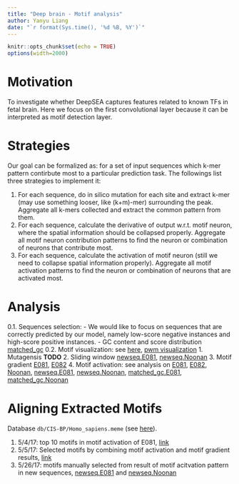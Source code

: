 ```yaml
---
title: "Deep brain - Motif analysis"
author: Yanyu Liang
date: "`r format(Sys.time(), '%d %B, %Y')`"
---
```

    
<style>
pre code, pre, code {
    white-space: pre !important;
    overflow-x: scroll !important;
    word-break: keep-all !important;
    word-wrap: initial !important;
}
</style>
    
```r
knitr::opts_chunk$set(echo = TRUE)
options(width=2000)
```

# Motivation

To investigate whether DeepSEA captures features related to known TFs in fetal brain. Here we focus on the first convolutional layer because it can be interpreted as motif detection layer.

# Strategies
Our goal can be formalized as: for a set of input sequences which k-mer pattern contirbute most to a particular prediction task. The followings list three strategies to implement it:

1. For each sequence, do in silico mutation for each site and extract k-mer (may use something looser, like (k+m)-mer) surrounding the peak. Aggregate all k-mers collected and extract the common pattern from them.
2. For each sequence, calculate the derivative of output w.r.t. motif neuron, where the spatial information should be collapsed properly. Aggregate all motif neuron contribution patterns to find the neuron or combination of neurons that contribute most.
3. For each sequence, calculate the activation of motif neuron (still we need to collapse spatial information properly). Aggregate all motif activation patterns to find the neuron or combination of neurons that are activated most.

# Analysis

0.1. Sequences selection:
    - We would like to focus on sequences that are correctly predicted by our model, namely low-score negative instances and high-score positive instances.
    - GC content and score distribution [matched_gc](https://rawgit.com/liangyy/deep_variant/code/motif_analysis/report/select_sequence/newseq.matchgc.gc.html)
0.2. Motif visualization: see [here](http://htmlpreview.github.io/?https://github.com/liangyy/deep_variant/blob/code/motif_analysis/report/Type1/motif_visualization/draw_list.html), [pwm visualization](http://htmlpreview.github.io/?https://github.com/liangyy/deep_variant/blob/code/motif_analysis/report/Type1/motif_visualization/pwm.html)
1. Mutagensis **TODO**
2. Sliding window [newseq.E081](https://rawgit.com/liangyy/deep_variant/code/motif_analysis/report/Type1/newseq.E081_sliding_window.html), [newseq.Noonan](https://rawgit.com/liangyy/deep_variant/code/motif_analysis/report/Type1/newseq.Noonan_sliding_window.html)
3. Motif gradient [E081](http://htmlpreview.github.io/?https://github.com/liangyy/deep_variant/blob/code/motif_analysis/report/Type1/E081_motif_gradient.html), [E082](http://htmlpreview.github.io/?https://github.com/liangyy/deep_variant/blob/code/motif_analysis/report/Type1/E082_motif_gradient.html)
4. Motif activation: see analysis on [E081](http://htmlpreview.github.io/?https://github.com/liangyy/deep_variant/blob/code/motif_analysis/report/Type1/E081_motif_activation.html), [E082](http://htmlpreview.github.io/?https://github.com/liangyy/deep_variant/blob/code/motif_analysis/report/Type1/E082_motif_activation.html), [Noonan](http://htmlpreview.github.io/?https://github.com/liangyy/deep_variant/blob/code/motif_analysis/report/Type1/Noonan_motif_activation.html), [newseq.E081](http://htmlpreview.github.io/?https://github.com/liangyy/deep_variant/blob/code/motif_analysis/report/Type1/newseq.E081_motif_activation.html), [newseq.Noonan](http://htmlpreview.github.io/?https://github.com/liangyy/deep_variant/blob/code/motif_analysis/report/Type1/newseq.Noonan_motif_activation.html), [matched_gc.E081](https://rawgit.com/liangyy/deep_variant/code/motif_analysis/report/Type1/newseq.matchgc.E081_motif_activation.html), [matched_gc.Noonan](https://rawgit.com/liangyy/deep_variant/code/motif_analysis/report/Type1/newseq.matchgc.Noonan_motif_activation.html)

# Aligning Extracted Motifs

Database `db/CIS-BP/Homo_sapiens.meme` (see [here](http://cisbp.ccbr.utoronto.ca/)).

1. 5/4/17: top 10 motifs in motif activation of E081, [link](https://liangyy.github.io/deep_variant/TOMTOM_050417.pdf)
2. 5/5/17: Selected motifs by combining motif activation and motif gradient results, [link](https://liangyy.github.io/deep_variant/TOMTOM_050517.pdf)
3. 5/26/17: motifs manually selected from result of motif acitvation pattern in new sequences,
[newseq.E081](https://liangyy.github.io/deep_variant/TOMTOM_newseq.E081.pdf) and 
[newseq.Noonan](https://liangyy.github.io/deep_variant/TOMTOM_newseq.Noonan.pdf)
